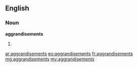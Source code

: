 ==English==

===Noun===
'''aggrandisements'''

# {{plural of|aggrandisement}}

[[ar:aggrandisements]]
[[eo:aggrandisements]]
[[fr:aggrandisements]]
[[mg:aggrandisements]]
[[my:aggrandisements]]